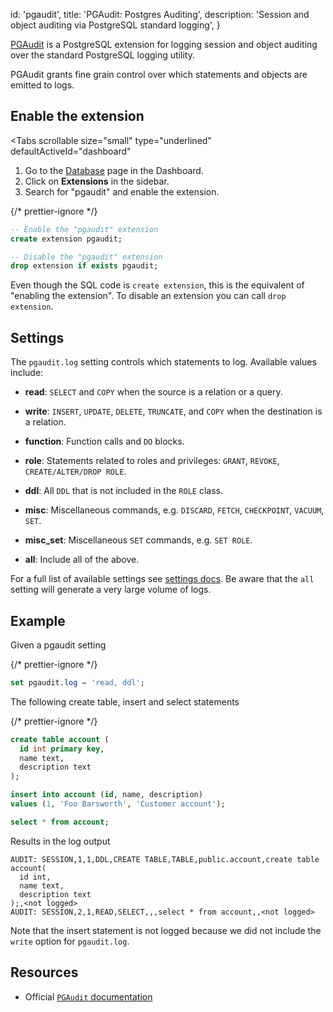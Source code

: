 
  id: 'pgaudit',
  title: 'PGAudit: Postgres Auditing',
  description: 'Session and object auditing via PostgreSQL standard logging',
}

[PGAudit](https://www.pgaudit.org) is a PostgreSQL extension for logging session and object auditing over the standard PostgreSQL logging utility.

PGAudit grants fine grain control over which statements and objects are emitted to logs.

## Enable the extension

<Tabs
  scrollable
  size="small"
  type="underlined"
  defaultActiveId="dashboard"
>
<TabPanel id="dashboard" label="Dashboard">

1. Go to the [Database](https://iechor.com/dashboard/project/_/database/tables) page in the Dashboard.
2. Click on **Extensions** in the sidebar.
3. Search for "pgaudit" and enable the extension.

</TabPanel>
<TabPanel id="sql" label="SQL">

{/* prettier-ignore */}
```sql
-- Enable the "pgaudit" extension
create extension pgaudit;

-- Disable the "pgaudit" extension
drop extension if exists pgaudit;
```

Even though the SQL code is `create extension`, this is the equivalent of "enabling the extension".
To disable an extension you can call `drop extension`.

</TabPanel>
</Tabs>

## Settings

The `pgaudit.log` setting controls which statements to log. Available values include:

- **read**: `SELECT` and `COPY` when the source is a relation or a query.
- **write**: `INSERT`, `UPDATE`, `DELETE`, `TRUNCATE`, and `COPY` when the destination is a relation.
- **function**: Function calls and `DO` blocks.
- **role**: Statements related to roles and privileges: `GRANT`, `REVOKE`, `CREATE/ALTER/DROP ROLE`.
- **ddl**: All `DDL` that is not included in the `ROLE` class.
- **misc**: Miscellaneous commands, e.g. `DISCARD`, `FETCH`, `CHECKPOINT`, `VACUUM`, `SET`.
- **misc_set**: Miscellaneous `SET` commands, e.g. `SET ROLE`.

- **all**: Include all of the above.

For a full list of available settings see [settings docs](https://github.com/pgaudit/pgaudit/blob/master/README.md#settings). Be aware that the `all` setting will generate a very large volume of logs.

## Example

Given a pgaudit setting

{/* prettier-ignore */}
```sql
set pgaudit.log = 'read, ddl';
```

The following create table, insert and select statements

{/* prettier-ignore */}
```sql
create table account (
  id int primary key,
  name text,
  description text
);

insert into account (id, name, description)
values (1, 'Foo Barsworth', 'Customer account');

select * from account;
```

Results in the log output

```text
AUDIT: SESSION,1,1,DDL,CREATE TABLE,TABLE,public.account,create table account(
  id int,
  name text,
  description text
);,<not logged>
AUDIT: SESSION,2,1,READ,SELECT,,,select * from account,,<not logged>
```

Note that the insert statement is not logged because we did not include the `write` option for `pgaudit.log`.

## Resources

- Official [`PGAudit` documentation](https://www.pgaudit.org)


